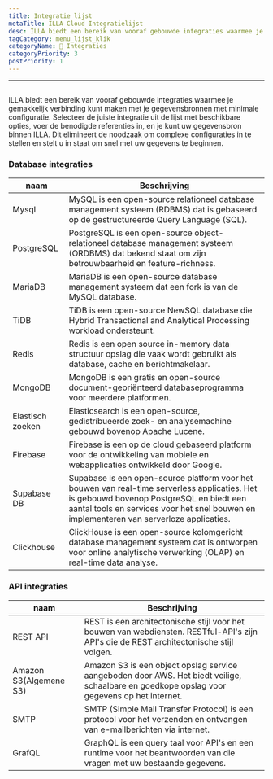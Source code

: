 ```yaml
---
title: Integratie lijst
metaTitle: ILLA Cloud Integratielijst
desc: ILLA biedt een bereik van vooraf gebouwde integraties waarmee je gemakkelijk verbinding kunt maken met je gegevensbronnen met minimale configuratie
tagCategory: menu_lijst_klik
categoryName: 🔨 Integraties
categoryPriority: 3
postPriority: 1
---
```


* * *

## <h2 hidden>Integration List</h2>

ILLA biedt een bereik van vooraf gebouwde integraties waarmee je gemakkelijk verbinding kunt maken met je gegevensbronnen met minimale configuratie. Selecteer de juiste integratie uit de lijst met beschikbare opties, voer de benodigde referenties in, en je kunt uw gegevensbron binnen ILLA. Dit elimineert de noodzaak om complexe configuraties in te stellen en stelt u in staat om snel met uw gegevens te beginnen.

### Database integraties

| naam             | Beschrijving                                                                                                                                                                                                                         |
| ---------------- | ------------------------------------------------------------------------------------------------------------------------------------------------------------------------------------------------------------------------------------ |
| Mysql            | MySQL is een open-source relationeel database management systeem (RDBMS) dat is gebaseerd op de gestructureerde Query Language (SQL).                                                                                                |
| PostgreSQL       | PostgreSQL is een open-source object-relationeel database management systeem (ORDBMS) dat bekend staat om zijn betrouwbaarheid en feature-richness.                                                                                  |
| MariaDB          | MariaDB is een open-source database management systeem dat een fork is van de MySQL database.                                                                                                                                        |
| TiDB             | TiDB is een open-source NewSQL database die Hybrid Transactional and Analytical Processing workload ondersteunt.                                                                                                                     |
| Redis            | Redis is een open source in-memory data structuur opslag die vaak wordt gebruikt als database, cache en berichtmakelaar.                                                                                                             |
| MongoDB          | MongoDB is een gratis en open-source document-georiënteerd databaseprogramma voor meerdere platformen.                                                                                                                               |
| Elastisch zoeken | Elasticsearch is een open-source, gedistribueerde zoek- en analysemachine gebouwd bovenop Apache Lucene.                                                                                                                             |
| Firebase         | Firebase is een op de cloud gebaseerd platform voor de ontwikkeling van mobiele en webapplicaties ontwikkeld door Google.                                                                                                            |
| Supabase DB      | Supabase is een open-source platform voor het bouwen van real-time serverless applicaties. Het is gebouwd bovenop PostgreSQL en biedt een aantal tools en services voor het snel bouwen en implementeren van serverloze applicaties. |
| Clickhouse       | ClickHouse is een open-source kolomgericht database management systeem dat is ontworpen voor online analytische verwerking (OLAP) en real-time data analyse.                                                                         |

### API integraties

| naam                   | Beschrijving                                                                                                                                |
| ---------------------- | ------------------------------------------------------------------------------------------------------------------------------------------- |
| REST API               | REST is een architectonische stijl voor het bouwen van webdiensten. RESTful-API's zijn API's die de REST architectonische stijl volgen.     |
| Amazon S3(Algemene S3) | Amazon S3 is een object opslag service aangeboden door AWS. Het biedt veilige, schaalbare en goedkope opslag voor gegevens op het internet. |
| SMTP                   | SMTP (Simple Mail Transfer Protocol) is een protocol voor het verzenden en ontvangen van e-mailberichten via internet.                      |
| GrafQL                 | GraphQL is een query taal voor API's en een runtime voor het beantwoorden van die vragen met uw bestaande gegevens.                         |
